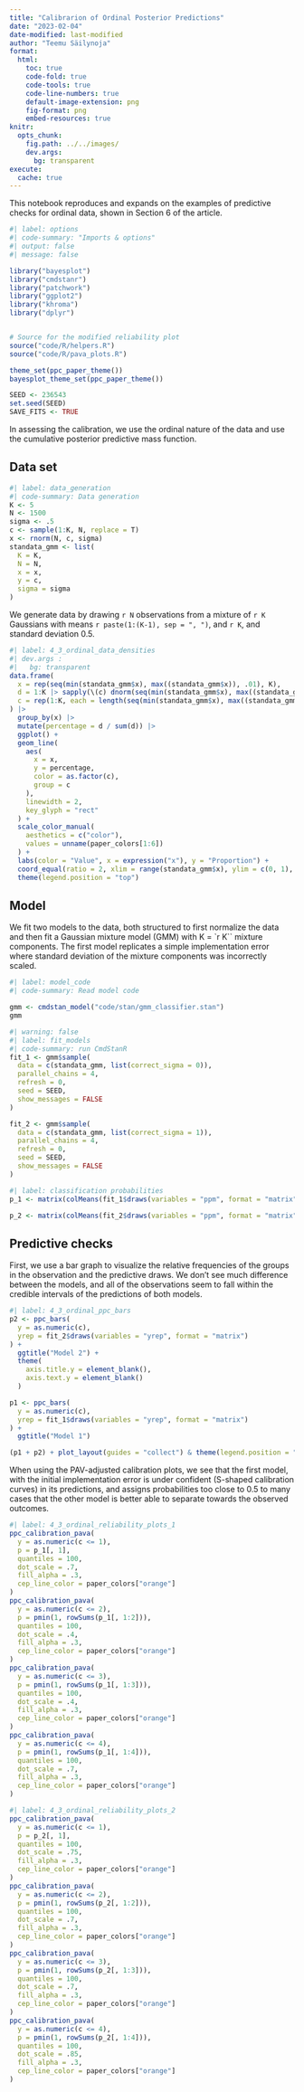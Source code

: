 ```yaml
---
title: "Calibrarion of Ordinal Posterior Predictions"
date: "2023-02-04"
date-modified: last-modified
author: "Teemu Säilynoja"
format:
  html:
    toc: true
    code-fold: true
    code-tools: true
    code-line-numbers: true
    default-image-extension: png
    fig-format: png
    embed-resources: true
knitr:
  opts_chunk:
    fig.path: ../../images/
    dev.args:
      bg: transparent
execute:
  cache: true
---
```


This notebook reproduces and expands on the examples of predictive checks for ordinal data, shown in
Section 6 of the article.

```r
#| label: options
#| code-summary: "Imports & options"
#| output: false
#| message: false

library("bayesplot")
library("cmdstanr")
library("patchwork")
library("ggplot2")
library("khroma")
library("dplyr")


# Source for the modified reliability plot
source("code/R/helpers.R")
source("code/R/pava_plots.R")

theme_set(ppc_paper_theme())
bayesplot_theme_set(ppc_paper_theme())

SEED <- 236543
set.seed(SEED)
SAVE_FITS <- TRUE
```


In assessing the calibration, we use the ordinal nature of the data and use the cumulative posterior
predictive mass function.

## Data set

```r
#| label: data_generation
#| code-summary: Data generation
K <- 5
N <- 1500
sigma <- .5
c <- sample(1:K, N, replace = T)
x <- rnorm(N, c, sigma)
standata_gmm <- list(
  K = K,
  N = N,
  x = x,
  y = c,
  sigma = sigma
)

```

We generate data by drawing `r N` observations from a mixture of `r K` Gaussians with
means `r paste(1:(K-1), sep = ", ")`, and `r K`, and standard deviation $0.5$. 

\begin{align}
x_n &\sim \mathcal N\!\!\left(k, 0.5^2\right), &\text{for } n \in\{1,\dots,N\}\\
k &\sim \text{Categorical}(\theta_k),&\\
\theta_k &= \frac 1 K, &\text{for } k \in \{1, \dots, K\}.
\end{align}
```r
#| label: 4_3_ordinal_data_densities
#| dev.args :
#|   bg: transparent
data.frame(
  x = rep(seq(min(standata_gmm$x), max((standata_gmm$x)), .01), K),
  d = 1:K |> sapply(\(c) dnorm(seq(min(standata_gmm$x), max((standata_gmm$x)), .01), c, sigma)) |> c(),
  c = rep(1:K, each = length(seq(min(standata_gmm$x), max((standata_gmm$x)), .01)))
) |>
  group_by(x) |>
  mutate(percentage = d / sum(d)) |>
  ggplot() +
  geom_line(
    aes(
      x = x,
      y = percentage,
      color = as.factor(c),
      group = c
    ),
    linewidth = 2,
    key_glyph = "rect"
  ) +
  scale_color_manual(
    aesthetics = c("color"),
    values = unname(paper_colors[1:6])
  ) +
  labs(color = "Value", x = expression("x"), y = "Proportion") +
  coord_equal(ratio = 2, xlim = range(standata_gmm$x), ylim = c(0, 1), expand = FALSE) +
  theme(legend.position = "top")
```

## Model

We fit two models to the data, both structured to first normalize the data and
then fit a Gaussian mixture model (GMM) with K = `r K`` mixture components. The first model replicates a simple implementation error where standard deviation of the mixture components was incorrectly scaled.
```r
#| label: model_code
#| code-summary: Read model code

gmm <- cmdstan_model("code/stan/gmm_classifier.stan")
gmm
```

```r
#| warning: false
#| label: fit_models
#| code-summary: run CmdStanR
fit_1 <- gmm$sample(
  data = c(standata_gmm, list(correct_sigma = 0)),
  parallel_chains = 4,
  refresh = 0,
  seed = SEED,
  show_messages = FALSE
)

fit_2 <- gmm$sample(
  data = c(standata_gmm, list(correct_sigma = 1)),
  parallel_chains = 4,
  refresh = 0,
  seed = SEED,
  show_messages = FALSE
)
```

```r
#| label: classification probabilities
p_1 <- matrix(colMeans(fit_1$draws(variables = "ppm", format = "matrix")), ncol = K)

p_2 <- matrix(colMeans(fit_2$draws(variables = "ppm", format = "matrix")), ncol = K)
```

## Predictive checks

First, we use a bar graph to visualize the relative frequencies of the groups in the observation and the predictive draws. We don't see much difference between the models, and all of the observations seem to fall within the credible intervals of the predictions of both models.

```r
#| label: 4_3_ordinal_ppc_bars
p2 <- ppc_bars(
  y = as.numeric(c),
  yrep = fit_2$draws(variables = "yrep", format = "matrix")
) +
  ggtitle("Model 2") +
  theme(
    axis.title.y = element_blank(),
    axis.text.y = element_blank()
  )

p1 <- ppc_bars(
  y = as.numeric(c),
  yrep = fit_1$draws(variables = "yrep", format = "matrix")
) +
  ggtitle("Model 1")

(p1 + p2) + plot_layout(guides = "collect") & theme(legend.position = "bottom")
```

When using the PAV-adjusted calibration plots, we see that the first model, with the initial implementation error is under confident (S-shaped calibration curves) in its predictions, and assigns probabilities too close to 0.5 to many cases that the other model is better able to separate towards the observed outcomes.

```r
#| label: 4_3_ordinal_reliability_plots_1
ppc_calibration_pava(
  y = as.numeric(c <= 1),
  p = p_1[, 1],
  quantiles = 100,
  dot_scale = .7,
  fill_alpha = .3,
  cep_line_color = paper_colors["orange"]
)
ppc_calibration_pava(
  y = as.numeric(c <= 2),
  p = pmin(1, rowSums(p_1[, 1:2])),
  quantiles = 100,
  dot_scale = .4,
  fill_alpha = .3,
  cep_line_color = paper_colors["orange"]
)
ppc_calibration_pava(
  y = as.numeric(c <= 3),
  p = pmin(1, rowSums(p_1[, 1:3])),
  quantiles = 100,
  dot_scale = .4,
  fill_alpha = .3,
  cep_line_color = paper_colors["orange"]
)
ppc_calibration_pava(
  y = as.numeric(c <= 4),
  p = pmin(1, rowSums(p_1[, 1:4])),
  quantiles = 100,
  dot_scale = .7,
  fill_alpha = .3,
  cep_line_color = paper_colors["orange"]
)
```


```r
#| label: 4_3_ordinal_reliability_plots_2
ppc_calibration_pava(
  y = as.numeric(c <= 1),
  p = p_2[, 1],
  quantiles = 100,
  dot_scale = .75,
  fill_alpha = .3,
  cep_line_color = paper_colors["orange"]
)
ppc_calibration_pava(
  y = as.numeric(c <= 2),
  p = pmin(1, rowSums(p_2[, 1:2])),
  quantiles = 100,
  dot_scale = .7,
  fill_alpha = .3,
  cep_line_color = paper_colors["orange"]
)
ppc_calibration_pava(
  y = as.numeric(c <= 3),
  p = pmin(1, rowSums(p_2[, 1:3])),
  quantiles = 100,
  dot_scale = .7,
  fill_alpha = .3,
  cep_line_color = paper_colors["orange"]
)
ppc_calibration_pava(
  y = as.numeric(c <= 4),
  p = pmin(1, rowSums(p_2[, 1:4])),
  quantiles = 100,
  dot_scale = .85,
  fill_alpha = .3,
  cep_line_color = paper_colors["orange"]
)
```




